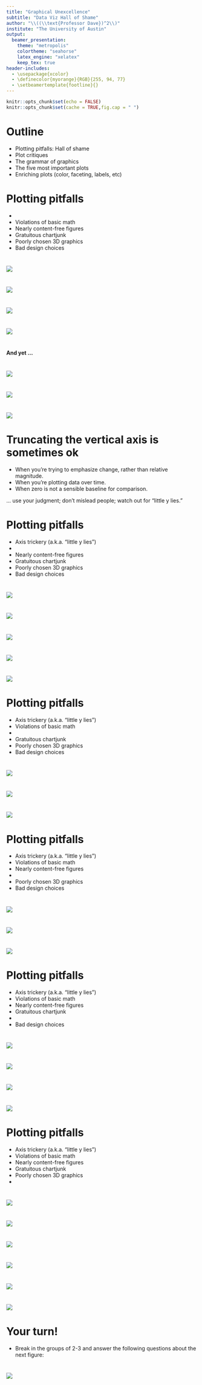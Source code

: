 ```yaml
---
title: "Graphical Unexcellence"
subtitle: "Data Viz Hall of Shame"
author: "\\((\\text{Professor Dave})^2\\)"
institute: "The University of Austin"
output:
  beamer_presentation:
    theme: "metropolis"
    colortheme: "seahorse"
    latex_engine: "xelatex"
    keep_tex: true
header-includes:
  - \usepackage{xcolor}
  - \definecolor{myorange}{RGB}{255, 94, 77}
  - \setbeamertemplate{footline}{}
---
```


```r
knitr::opts_chunk$set(echo = FALSE)
knitr::opts_chunk$set(cache = TRUE,fig.cap = " ")
```

# Outline

-   Plotting pitfalls: Hall of shame
-   Plot critiques
-   The grammar of graphics
-   The five most important plots
-   Enriching plots (color, faceting, labels, etc)

# Plotting pitfalls

-   \textcolor{orange}{Axis trickery (a.k.a. “little y lies”)}
-   Violations of basic math
-   Nearly content-free figures
-   Gratuitous chartjunk
-   Poorly chosen 3D graphics
-   Bad design choices

# 

![](hallofshame_figs/fig_5.png)

# 

![](hallofshame_figs/fig_6.png)

# 

![](hallofshame_figs/fig_7.png)

# 

![](hallofshame_figs/fig_8.png)

# 

\centering

\huge __And yet ...__

# 

![](hallofshame_figs/fig_10.png)

#

![](hallofshame_figs/fig_11.png)

#

![](hallofshame_figs/fig_12.png)

# Truncating the vertical axis is sometimes ok

-   When you're trying to emphasize change, rather than relative magnitude.
-   When you're plotting data over time.
-   When zero is not a sensible baseline for comparison.

\textcolor{orange}{Bottom line} ... use your judgment; don't mislead people; watch out for "little y lies."


# Plotting pitfalls

-   Axis trickery (a.k.a. “little y lies”)
-   \textcolor{orange}{Violations of basic math}
-   Nearly content-free figures
-   Gratuitous chartjunk
-   Poorly chosen 3D graphics
-   Bad design choices


#

![](hallofshame_figs/fig_15.png)

# 

![](hallofshame_figs/fig_16.png)

# 

![](hallofshame_figs/fig_17.png)

# 

![](hallofshame_figs/fig_18.png)


# 

![](hallofshame_figs/fig_19.png)

# Plotting pitfalls

-   Axis trickery (a.k.a. “little y lies”)
-   Violations of basic math
-   \textcolor{orange}{Nearly content-free figures}
-   Gratuitous chartjunk
-   Poorly chosen 3D graphics
-   Bad design choices


# 

![](hallofshame_figs/fig_21.png)

# 

![](hallofshame_figs/fig_22.png)

# 

![](hallofshame_figs/fig_23.png)

# Plotting pitfalls

-   Axis trickery (a.k.a. “little y lies”)
-   Violations of basic math
-   Nearly content-free figures
-   \textcolor{orange}{Gratuitous chartjunk}
-   Poorly chosen 3D graphics
-   Bad design choices


#

![](hallofshame_figs/fig_25.png)

#

![](hallofshame_figs/fig_26.png)

#

![](hallofshame_figs/fig_27.png)


# Plotting pitfalls

-   Axis trickery (a.k.a. “little y lies”)
-   Violations of basic math
-   Nearly content-free figures
-   Gratuitous chartjunk
-   \textcolor{orange}{Poorly chosen 3D graphics}
-   Bad design choices


#

![](hallofshame_figs/fig_29.png)

#

![](hallofshame_figs/fig_30.png)

#

![](hallofshame_figs/fig_31.png)

#

![](hallofshame_figs/fig_32.png)


# Plotting pitfalls

-   Axis trickery (a.k.a. “little y lies”)
-   Violations of basic math
-   Nearly content-free figures
-   Gratuitous chartjunk
-   Poorly chosen 3D graphics
-   \textcolor{orange}{Bad design choices}

#

![](hallofshame_figs/fig_34.png)

#

![](hallofshame_figs/fig_35.png)

#

![](hallofshame_figs/fig_36.png)

#

![](hallofshame_figs/fig_37.png)

#

![](hallofshame_figs/fig_38.png)

#

![](hallofshame_figs/fig_39.png)


# Your turn!

- Break in the groups of 2-3 and answer the following questions about the next figure:

\begin{enumerate}
  \item What is this figure trying to convey, and is it successful or not?
  \item If successful, what features make it so?  If unsuccessful, what would you change to make it the best graphic ever?
\end{enumerate}

#

![](hallofshame_figs/fig_43.png)

<!-- # -->

<!-- ![](hallofshame_figs/fig_46.png) -->

<!-- # -->

<!-- ![](hallofshame_figs/fig_47.png) -->

<!-- # -->

<!-- ![](hallofshame_figs/fig_48.png) -->

<!-- # -->

<!-- ![](hallofshame_figs/fig_53.png) -->

<!-- # -->

<!-- ![](hallofshame_figs/fig_54.png) -->

<!-- # -->

<!-- ![](hallofshame_figs/fig_58.png) -->

<!-- # -->

<!-- ![](hallofshame_figs/fig_61.png) -->

<!-- # -->

<!-- ![](hallofshame_figs/fig_62.png) -->

<!-- # -->

<!-- ![](hallofshame_figs/fig_63.png) -->

<!-- # -->

<!-- ![](hallofshame_figs/fig_64.png) -->

<!-- # -->

<!-- ![](hallofshame_figs/fig_70.png) -->

<!-- # -->

<!-- ![](hallofshame_figs/fig_75.png) -->

<!-- # -->

<!-- ![](hallofshame_figs/fig_76.png) -->

<!-- # -->

<!-- ![](hallofshame_figs/fig_77.png) -->
